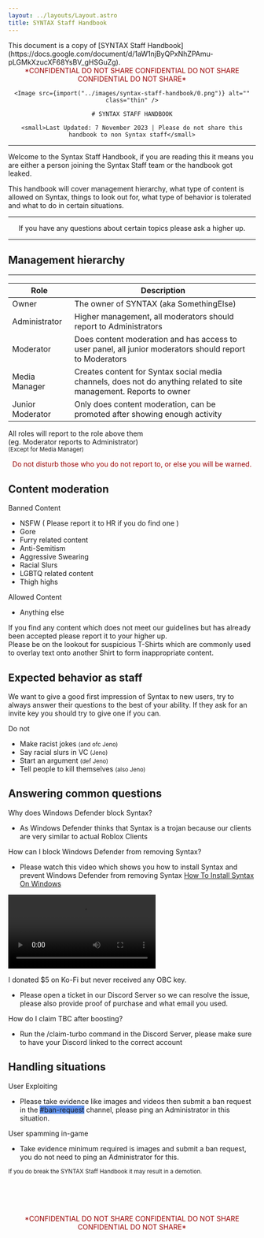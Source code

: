 ```yaml
---
layout: ../layouts/Layout.astro
title: SYNTAX Staff Handbook
---
```



<div class="notification">
	This document is a copy of [SYNTAX Staff
	Handbook](https://docs.google.com/document/d/1aW1njByQPxNhZPAmu-pLGMkXzucXF68YsBV_gHSGuZg).
</div>

<Styles>

<div style="text-align:center">
	<div style="color:#980000">
		*CONFIDENTIAL DO NOT SHARE CONFIDENTIAL DO NOT SHARE CONFIDENTIAL DO NOT SHARE*
	</div>

    <Image src={import("../images/syntax-staff-handbook/0.png")} alt="" class="thin" />

    # SYNTAX STAFF HANDBOOK

    <small>Last Updated: 7 November 2023 | Please do not share this handbook to non Syntax staff</small>

</div>

---

Welcome to the Syntax Staff Handbook, if you are reading this it means you are either a person joining the Syntax Staff team or the handbook got leaked.

This handbook will cover management hierarchy, what type of content is allowed on Syntax, things to look out for, what type of behavior is tolerated and what to do in certain situations.

---

<div style="text-align:center">
	If you have any questions about certain topics please ask a higher up.
</div>

---

## Management hierarchy

---

| Role             | Description                                                                                                         |
| ---------------- | ------------------------------------------------------------------------------------------------------------------- |
| Owner            | The owner of SYNTAX (aka SomethingElse)                                                                             |
| Administrator    | Higher management, all moderators should report to Administrators                                                   |
| Moderator        | Does content moderation and has access to user panel, all junior moderators should report to Moderators             |
| Media Manager    | Creates content for Syntax social media channels, does not do anything related to site management. Reports to owner |
| Junior Moderator | Only does content moderation, can be promoted after showing enough activity                                         |

All roles will report to the role above them  
(eg. Moderator reports to Administrator)<br /><small>(Except for Media Manager)</small>

<div style="text-align:center;color:#980000">
	Do not disturb those who you do not report to, or else you will be warned.
</div>

## Content moderation

Banned Content

-   NSFW ( Please report it to HR if you do find one )
-   Gore
-   Furry related content
-   Anti-Semitism
-   Aggressive Swearing
-   Racial Slurs
-   LGBTQ related content
-   Thigh highs

Allowed Content

-   Anything else

If you find any content which does not meet our guidelines but has already been accepted please report it to your higher up.  
Please be on the lookout for suspicious T-Shirts which are commonly used to overlay text onto another Shirt to form inappropriate content.

## Expected behavior as staff

We want to give a good first impression of Syntax to new users, try to always answer their questions to the best of your ability. If they ask for an invite key you should try to give one if you can.

Do not

-   Make racist jokes <small>(and ofc Jeno)</small>
-   Say racial slurs in VC <small>(Jeno)</small>
-   Start an argument <small>(def Jeno)</small>
-   Tell people to kill themselves <small>(also Jeno)</small>

## Answering common questions

Why does Windows Defender block Syntax?

-   As Windows Defender thinks that Syntax is a trojan because our clients are very similar to actual Roblox Clients

How can I block Windows Defender from removing Syntax?

-   Please watch this video which shows you how to install Syntax and prevent Windows Defender from removing Syntax [How To Install Syntax On Windows](https://www.youtube.com/watch?v=YOqCNI0-rMs)

<video controls>
	<source
		src="/videos/syntax-staff-handbook/How To Install Syntax On Windows.mkv"
		type="video/mkv"
	/>
	<source
		src="/videos/syntax-staff-handbook/How To Install Syntax On Windows.mp4"
		type="video/mp4"
	/>
	The &lt;video&gt; element is not supported by your browser.
</video>

I donated $5 on Ko-Fi but never received any OBC key.

-   Please open a ticket in our Discord Server so we can resolve the issue, please also provide proof of purchase and what email you used.

How do I claim TBC after boosting?

-   Run the /claim-turbo command in the Discord Server, please make sure to have your Discord linked to the correct account

## Handling situations

User Exploiting

-   Please take evidence like images and videos then submit a ban request in the <span style="background:cornflowerblue">#ban-request</span> channel, please ping an Administrator in this situation.

User spamming in-game

-   Take evidence minimum required is images and submit a ban request, you do not need to ping an Administrator for this.

<small>
	If you do break the SYNTAX Staff Handbook it may result in a demotion.
</small>

<div style="text-align:center;color:#980000;padding-top:5rem">
	*CONFIDENTIAL DO NOT SHARE CONFIDENTIAL DO NOT SHARE CONFIDENTIAL DO NOT
	SHARE*
</div>

</Styles>
